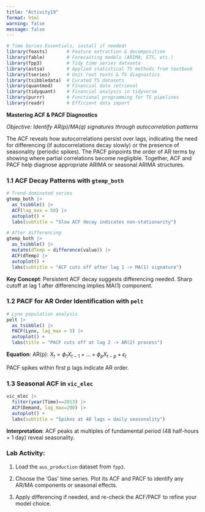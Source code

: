 ```yaml
---
title: "Activity19"
format: html
warning: false
message: false
---
```


```r
# Time Series Essentials, install if needed!
library(feasts)       # Feature extraction & decomposition
library(fable)        # Forecasting models (ARIMA, ETS, etc.)
library(fpp3)         # Tidy time series dataseta
library(astsa)        # Applied statistical TS methods from textbook
library(tseries)      # Unit root tests & TS diagnostics
library(tsibbledata)  # Curated TS datasets
library(quantmod)     # Financial data retrieval
library(tidyquant)    # Financial analysis in tidyverse
library(purrr)        # Functional programming for TS pipelines
library(readr)        # Efficient data import
```



**Mastering ACF & PACF Diagnostics**  

*Objective: Identify AR(p)/MA(q) signatures through autocorrelation patterns*

The ACF reveals how autocorrelations persist over lags, indicating the need for differencing (if autocorrelations decay slowly) or the presence of seasonality (periodic spikes). The PACF pinpoints the order of AR terms by showing where partial correlations become negligible. Together, ACF and PACF help diagnose appropriate ARIMA or seasonal ARIMA structures.

### 1.1 ACF Decay Patterns with `gtemp_both`

```r
# Trend-dominated series
gtemp_both |> 
  as_tsibble() |>
  ACF(lag_max = 50) |> 
  autoplot() + 
  labs(subtitle = "Slow ACF decay indicates non-stationarity")

# After differencing
gtemp_both |> 
  as_tsibble() |>
  mutate(dTemp = difference(value)) |> 
  ACF(dTemp) |> 
  autoplot() +
  labs(subtitle = "ACF cuts off after lag 1 -> MA(1) signature")
```

**Key Concept**: Persistent ACF decay suggests differencing needed. Sharp cutoff at lag 1 after differencing implies MA(1) component.



### 1.2 PACF for AR Order Identification with `pelt`

```r
# Lynx population analysis
pelt |> 
  as_tsibble() |>
  PACF(Lynx, lag_max = 5) |> 
  autoplot() +
  labs(title = "PACF cuts off at lag 2 -> AR(2) process")
```

**Equation**: AR(p): $X_t = \phi_1X_{t-1} + ... + \phi_pX_{t-p} + \epsilon_t$ 

PACF spikes within first p lags indicate AR order.

### 1.3 Seasonal ACF in `vic_elec`

```r
vic_elec |> 
  filter(year(Time)==2013) |> 
  ACF(Demand, lag_max=200) |> 
  autoplot() +
  labs(subtitle = "Spikes at 48 lags = daily seasonality")
```

**Interpretation**: ACF peaks at multiples of fundamental period (48 half-hours = 1 day) reveal seasonality.

### Lab Activity:

1. Load the `aus_production` dataset from `fpp3`.

<!--

```r
# 1) Load and visualize the 'Gas' time series
aus_production %>%
  select(Quarter, Gas) %>%
  autoplot(Gas) +
  labs(title="Gas Time Series from aus_production")
```


-->


2. Choose the 'Gas' time series. Plot its ACF and PACF to identify any AR/MA components or seasonal effects.

<!--

```r
# 2) Plot ACF & PACF to assess AR/MA/seasonal components
aus_production %>%
  ACF(Gas) %>%
  autoplot() +
  labs(title="ACF of Gas")

aus_production %>%
  PACF(Gas) %>%
  autoplot() +
  labs(title="PACF of Gas")
```

-->

3. Apply differencing if needed, and re-check the ACF/PACF to refine your model choice.

<!--

```r
# 3) Apply differencing if needed, then re-check ACF/PACF
aus_production %>%
  mutate(dGas = difference(Gas)) %>%
  ACF(dGas) %>%
  autoplot() +
  labs(title="ACF of Differenced Gas")

aus_production %>%
  mutate(dGas = difference(Gas)) %>%
  PACF(dGas) %>%
  autoplot() +
  labs(title="PACF of Differenced Gas")
```

-->


